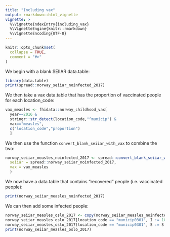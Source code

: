 ```yaml
---
title: "Including vax"
output: rmarkdown::html_vignette
vignette: >
  %\VignetteIndexEntry{including_vax}
  %\VignetteEngine{knitr::rmarkdown}
  %\VignetteEncoding{UTF-8}
---
```


```r
knitr::opts_chunk$set(
  collapse = TRUE,
  comment = "#>"
)
```

We begin with a blank SEIIAR data.table:
```r
library(data.table)
print(spread::norway_seiiar_noinfected_2017)
```

We then take a vax data.table that has the proportion of vaccinated people for each location_code:

```r
vax_measles <- fhidata::norway_childhood_vax[
  year==2016 & 
  stringr::str_detect(location_code,"^municip") & 
  vax=="measles",
  c("location_code","proportion")
  ]
```

We then use the function `convert_blank_seiiar_with_vax` to combine the two:

```r
norway_seiiar_measles_noinfected_2017 <- spread::convert_blank_seiiar_with_vax(
  seiiar = spread::norway_seiiar_noinfected_2017, 
  vax = vax_measles
  )
```

We now have a data.table that contains "recovered" people (i.e. vaccinated people):

```r
print(norway_seiiar_measles_noinfected_2017)
```

We can then add some infected people:

```r
norway_seiiar_measles_oslo_2017 <- copy(norway_seiiar_measles_noinfected_2017)
norway_seiiar_measles_oslo_2017[location_code == "municip0301", I := 10]
norway_seiiar_measles_oslo_2017[location_code == "municip0301", S := S - I]
print(norway_seiiar_measles_oslo_2017)  
```
